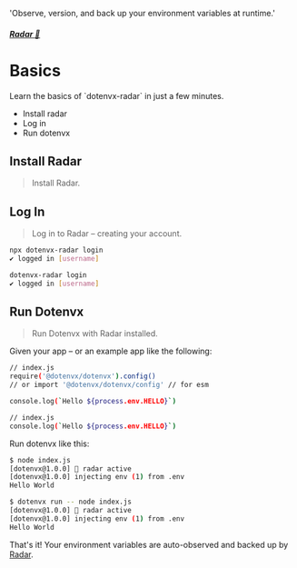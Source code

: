 
  'Observe, version, and back up your environment variables at runtime.'

<div className="flex">
  <div className="flex-grow">
    <h5 className=""><a href="/docs/radar">Radar 📡</a></h5>
    <h1 className="">Basics</h1>
    <p className="lead mb-0">Learn the basics of `dotenvx-radar` in just a few minutes.</p>
  </div>
  <div className="flex">
    <StripeButton />
  </div>
</div>

- Install radar
- Log in
- Run dotenvx

## Install Radar

> Install Radar.

<InstallRadarCodeGroup />

## Log In

> Log in to Radar – creating your account.

<CodeGroup>

```bash {{ title: "Npm" }}
npx dotenvx-radar login
✔ logged in [username]
```

```bash {{ title: "Curl" }}
dotenvx-radar login
✔ logged in [username]
```

</CodeGroup>

## Run Dotenvx

> Run Dotenvx with Radar installed.

Given your app – or an example app like the following:

<CodeGroup>

```bash {{ title: "Npm" }}
// index.js
require('@dotenvx/dotenvx').config()
// or import '@dotenvx/dotenvx/config' // for esm

console.log(`Hello ${process.env.HELLO}`)
```

```bash {{ title: "Curl" }}
// index.js
console.log(`Hello ${process.env.HELLO}`)
```

</CodeGroup>

Run dotenvx like this:

<CodeGroup>

```bash {{ title: "Npm" }}
$ node index.js
[dotenvx@1.0.0] 📡 radar active
[dotenvx@1.0.0] injecting env (1) from .env
Hello World
```

```bash {{ title: "Curl" }}
$ dotenvx run -- node index.js
[dotenvx@1.0.0] 📡 radar active
[dotenvx@1.0.0] injecting env (1) from .env
Hello World
```

</CodeGroup>

That's it! Your environment variables are auto-observed and backed up by [Radar](https://dotenvx.com/radar).
